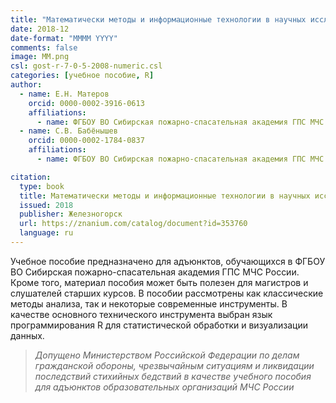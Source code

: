 ```yaml
---
title: "Математически методы и информационные технологии в научных исследованиях"
date: 2018-12
date-format: "MMMM YYYY"
comments: false
image: MM.png
csl: gost-r-7-0-5-2008-numeric.csl
categories: [учебное пособие, R]
author:
  - name: Е.Н. Матеров
    orcid: 0000-0002-3916-0613
    affiliations:
      - name: ФГБОУ ВО Сибирская пожарно-спасательная академия ГПС МЧС России
  - name: С.В. Бабёнышев
    orcid: 0000-0002-1784-0837
    affiliations:
      - name: ФГБОУ ВО Сибирская пожарно-спасательная академия ГПС МЧС России      

citation: 
  type: book
  title: Математически методы и информационные технологии в научных исследованиях
  issued: 2018
  publisher: Железногорск
  url: https://znanium.com/catalog/document?id=353760
  language: ru
---
```


Учебное пособие предназначено для адъюнктов, обучающихся в ФГБОУ ВО Сибирская пожарно-спасательная академия ГПС МЧС России. Кроме того, материал пособия может быть полезен для магистров и слушателей старших курсов. 
В пособии рассмотрены как классические методы анализа, так и некоторые современные инструменты.
В качестве основного технического инструмента выбран язык программирования R для статистической обработки и визуализации данных.

> *Допущено Министерством Российской Федерации по делам гражданской обороны, чрезвычайным ситуациям и ликвидации последствий стихийных бедствий в качестве учебного пособия для адъюнктов образовательных организаций МЧС России*